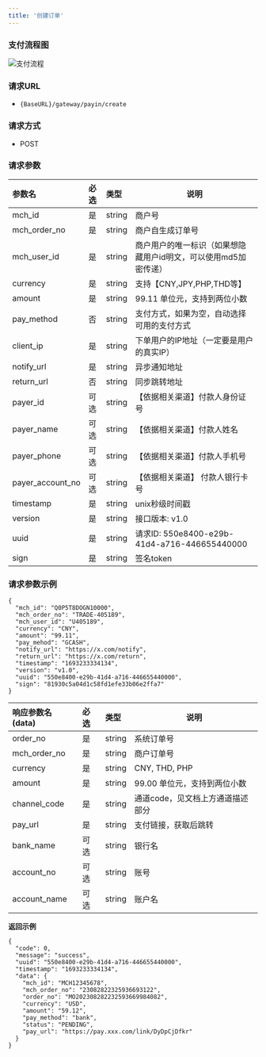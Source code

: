 ```yaml
---
title: '创建订单'
---
```


### 支付流程图


![支付流程](./images/payin.jpg)

###  请求URL

- `{BaseURL}/gateway/payin/create`

### 请求方式

- POST

### 请求参数

| 参数名                | 必选  |类型| 说明                               |
|:-------------------|:----|:----- |----------------------------------|
| mch_id             | 是   |string | 商户号                              |
| mch_order_no       | 是   |string | 商户自生成订单号                         |
| mch_user_id        | 是   |string | 商户用户的唯一标识（如果想隐藏用户id明文，可以使用md5加密传递） |
| currency           | 是   |string | 支持【CNY,JPY,PHP,THD等】            |
| amount             | 是   |string | 99.11  单位元，支持到两位小数               |
| pay_method         | 否  |string | 支付方式，如果为空，自动选择可用的支付方式          |
| client_ip          | 是   |string | 下单用户的IP地址（一定要是用户的真实IP）           |
| notify_url         | 是   |string | 异步通知地址                           |
| return_url         | 否   |string | 同步跳转地址                           |
| payer_id           | 可选  |string | 【依据相关渠道】付款人身份证号                |
| payer_name         | 可选  |string | 【依据相关渠道】付款人姓名                 |
| payer_phone        | 可选  |string | 【依据相关渠道】付款人手机号                 |
| payer_account_no | 可选  |string | 【依据相关渠道】 付款人银行卡号               |
| timestamp          | 是   |string | unix秒级时间戳                        |
| version            | 是   |string | 接口版本: v1.0                       |
|uuid  | 是  | string   | 请求ID: 550e8400-e29b-41d4-a716-446655440000 |
| sign               | 是   |string | 签名token                          |


### 请求参数示例

```
{
  "mch_id": "Q0P5T8DOGN10000",
  "mch_order_no": "TRADE-405189",
  "mch_user_id": "U405189",
  "currency": "CNY",
  "amount": "99.11",
  "pay_mehod": "GCASH",
  "notify_url": "https://x.com/notify",
  "return_url": "https://x.com/return",
  "timestamp": "1693233334134",
  "version": "v1.0",
  "uuid": "550e8400-e29b-41d4-a716-446655440000",
  "sign": "81930c5a04d1c58fd1efe33b06e2ffa7"
}
```

| 响应参数名(data)  |必选|类型| 说明                 |
|:-------------|:---|:----- |--------------------|
| order_no     |是  |string | 系统订单号              |
| mch_order_no |是  |string | 商户订单号              |
| currency     |是  |string | CNY, THD, PHP      |
| amount       |是  |string | 99.00  单位元，支持到两位小数 |
| channel_code |是  |string | 通道code，见文档上方通道描述部分 |
| pay_url      |是  |string | 支付链接，获取后跳转         |
| bank_name    |可选  |string | 银行名                |
| account_no   |可选  |string | 账号                 |
| account_name |可选  |string | 账户名                |

**返回示例**

```
{
  "code": 0,
  "message": "success",
  "uuid": "550e8400-e29b-41d4-a716-446655440000",
  "timestamp": "1693233334134",
  "data": {
    "mch_id": "MCH12345678",
    "mch_order_no": "23082822325936693122",
    "order_no": "MO202308282232593669984082",
    "currency": "USD",
    "amount": "59.12",
    "pay_method": "bank",
    "status": "PENDING",
    "pay_url": "https://pay.xxx.com/link/DyDpCjDfkr"
  }
}
```